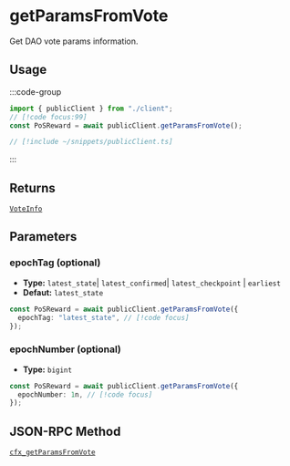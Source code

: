 # getParamsFromVote

Get DAO vote params information.

## Usage

:::code-group

```ts twoslash [example.ts]
import { publicClient } from "./client";
// [!code focus:99]
const PoSReward = await publicClient.getParamsFromVote();
```

```ts [client.ts] filename="client.ts"
// [!include ~/snippets/publicClient.ts]
```

:::

## Returns

[`VoteInfo`](#TODO)

## Parameters

### epochTag (optional)

- **Type:** `latest_state`| `latest_confirmed`| `latest_checkpoint` | `earliest`
- **Defaut:** `latest_state`

```ts
const PoSReward = await publicClient.getParamsFromVote({
  epochTag: "latest_state", // [!code focus]
});
```

### epochNumber (optional)

- **Type:** `bigint`

```ts
const PoSReward = await publicClient.getParamsFromVote({
  epochNumber: 1n, // [!code focus]
});
```

## JSON-RPC Method

[`cfx_getParamsFromVote`](https://doc.confluxnetwork.org/docs/core/build/json-rpc/cfx-namespace#cfx_getparamsfromvote)
